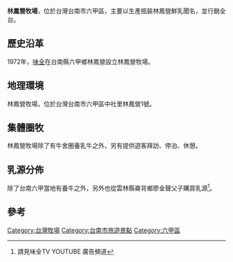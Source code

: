 {{copyedit|time=2015-06-28T02:48:36+00:00}}
{{expand|time=2015-06-28T02:47:31+00:00}}
'''林鳳營牧場'''，位於台灣台南市六甲區，主要以生產瓶裝林鳳營鮮乳聞名，並行銷全台。

==歷史沿革==
1972年，[[味全|味全]]在台南縣六甲鄉林鳳營設立林鳳營牧場。

==地理環境==
林鳳營牧場，位於台灣台南市六甲區中社里林鳳營1號。

==集體圈牧==
林鳳營牧場除了有牛舍圈養乳牛之外，另有提供遊客拜訪、停泊、休憩。

==乳源分佈==
除了台南六甲當地有養牛之外，另外也從雲林縣崙背鄉廖金聲父子購買乳源<ref>請見味全TV YOUTUBE 廣告頻道</ref>。

==參考==
{{reflist}}

[[Category:台灣牧場|Category:台灣牧場]]
[[Category:台南市旅遊景點|Category:台南市旅遊景點]]
[[Category:六甲區|Category:六甲區]]